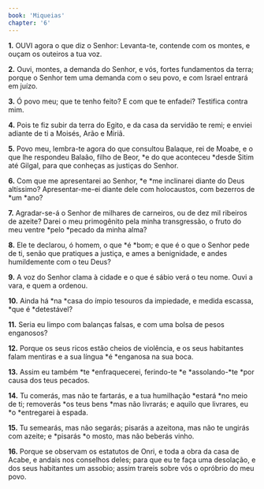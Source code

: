 ```yaml
---
book: 'Miqueias'
chapter: '6'
---
```


**1.** OUVI agora o que diz o Senhor: Levanta-te, contende com os montes, e ouçam os outeiros a tua voz.

**2.** Ouvi, montes, a demanda do Senhor, e vós, fortes fundamentos da terra; porque o Senhor tem uma demanda com o seu povo, e com Israel entrará em juízo.

**3.** Ó povo meu; que te tenho feito? E com que te enfadei? Testifica contra mim.

**4.** Pois te fiz subir da terra do Egito, e da casa da servidão te remi; e enviei adiante de ti a Moisés, Arão e Miriã.

**5.** Povo meu, lembra-te agora do que consultou Balaque, rei de Moabe, e o que lhe respondeu Balaão, filho de Beor, *e do que aconteceu *desde Sitim até Gilgal, para que conheças as justiças do Senhor.

**6.** Com que me apresentarei ao Senhor, *e *me inclinarei diante do Deus altíssimo? Apresentar-me-ei diante dele com holocaustos, com bezerros de *um *ano?

**7.** Agradar-se-á o Senhor de milhares de carneiros, ou de dez mil ribeiros de azeite? Darei o meu primogênito pela minha transgressão, o fruto do meu ventre *pelo *pecado da minha alma?

**8.** Ele te declarou, ó homem, o que *é *bom; e que é o que o Senhor pede de ti, senão que pratiques a justiça, e ames a benignidade, e andes humildemente com o teu Deus?

**9.** A voz do Senhor clama à cidade e o que é sábio verá o teu nome. Ouvi a vara, e quem a ordenou.

**10.** Ainda há *na *casa do ímpio tesouros da impiedade, e medida escassa, *que é *detestável?

**11.** Seria eu limpo com balanças falsas, e com uma bolsa de pesos enganosos?

**12.** Porque os seus ricos estão cheios de violência, e os seus habitantes falam mentiras e a sua língua *é *enganosa na sua boca.

**13.** Assim eu também *te *enfraquecerei, ferindo-te *e *assolando-*te *por causa dos teus pecados.

**14.** Tu comerás, mas não te fartarás, e a tua humilhação *estará *no meio de ti; removerás *os teus bens *mas não livrarás; e aquilo que livrares, eu *o *entregarei à espada.

**15.** Tu semearás, mas não segarás; pisarás a azeitona, mas não te ungirás com azeite; e *pisarás *o mosto, mas não beberás vinho.

**16.** Porque se observam os estatutos de Onri, e toda a obra da casa de Acabe, e andais nos conselhos deles; para que eu te faça uma desolação, e dos seus habitantes um assobio; assim trareis sobre vós o opróbrio do meu povo.